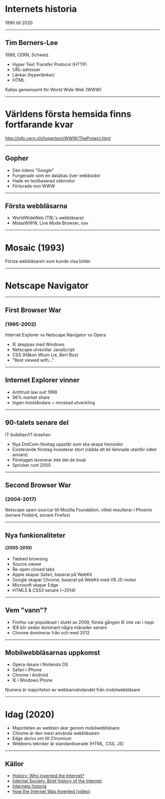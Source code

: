 # Internets historia

1990 till 2020

---

## Tim Berners-Lee

1989, CERN, Schweiz

- Hyper Text Transfer Protocol (HTTP)
- URL-adresser
- Länkar (hyperlänkar)
- HTML

Kallas gemensamt för World Wide Web (WWW)

---

# Världens första hemsida finns fortfarande kvar

http://info.cern.ch/hypertext/WWW/TheProject.html

---

## Gopher

- Den tidens "Google"
- Fungerade som en databas över webbsidor
- Hade en textbaserad sökmotor
- Förlorade mot WWW

---

## Första webbläsarna

- WorldWideWeb (TBL's webbläsare)
- MidasWWW, Line Mode Browser, osv

---

# Mosaic (1993)

Första webbläsaren som kunde visa bilder

---

# Netscape Navigator

---

## First Browser War

### (1995-2002)

Internet Explorer vs Netscape Navigator vs Opera

- IE skeppas med Windows
- Netscape utvecklar JavaScript
- CSS (Håkon Wium Lie, Bert Bos)
- "Best viewed with..."

---

## Internet Explorer vinner

- Antitrust law suit 1998
- 96% market share
- Ingen motståndare = minskad utveckling

---

## 90-talets senare del

IT-bubblan/IT-krashen

- Nya DotCom-företag uppstår som ska skapa hemsidor
- Existerande företag investerar stort (rädda att bli lämnade utanför nätet annars)
- Företagen levererar inte det de lovat
- Spricker runt 2000

---

## Second Browser War

### (2004-2017)

Netscape open-sourcar till Mozilla Foundation, vilket resulterar i Phoenix (senare Firebird, senare Firefox)

---

## Nya funkionaliteter

#### (2005-2010)

- Tabbed browsing
- Source viewer
- Re-open closed tabs
- Apple skapar Safari, baserat på WebKit
- Google skapar Chrome, baserat på WebKit med V8 JS-motor
- Microsoft skapar Edge
- HTML5 & CSS3 senare (~2014)

---

## Vem "vann"?

- Firefox var populärast i slutet av 2009, första gången IE inte var i topp
- IE8 blir sedan dominant några månader senare
- Chrome dominerar från och med 2012

---

## Mobilwebbläsarnas uppkomst

- Opera-läsare i Nintendo DS
- Safari i iPhone
- Chrome i Android
- IE i Windows Phone

Numera är majoriteten av webbanvändandet från mobilwebbläsare

---

# Idag (2020)

- Majoriteten av webben sker genom mobilwebbläsare
- Chrome är den mest använda webbläsaren
- Edge skrivs om till Chromium
- Webbens tekniker är standardiserade (HTML, CSS, JS)

---

## Källor

- [History: Who invented the Internet?](https://www.history.com/news/who-invented-the-internet)
- [Internet Society: Brief history of the Internet](https://www.internetsociety.org/internet/history-internet/brief-history-internet/)
- [Internets historia](https://www.internetmuseum.se/berattelsen-om-internets-historia/)
- [How the Internet Was Invented (video)](https://www.youtube.com/watch?v=1UStbvRnwmQ)
